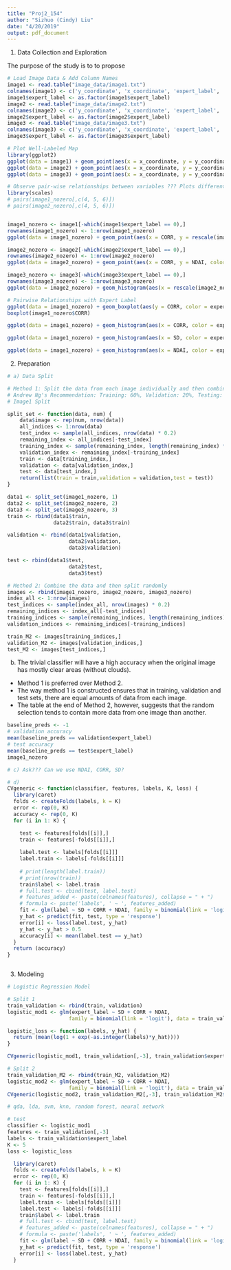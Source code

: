 ```yaml
---
title: "Proj2_154"
author: "Sizhuo (Cindy) Liu"
date: "4/20/2019"
output: pdf_document
---
```


1. Data Collection and Exploration

The purpose of the study is to to propose 

```r
# Load Image Data & Add Column Names
image1 <- read.table("image_data/image1.txt")
colnames(image1) <- c('y_coordinate', 'x_coordinate', 'expert_label', 'NDAI', 'SD', 'CORR', 'RA_DF', 'RA_CF', 'RA_BF', 'RA_AF', 'RA_AN')
image1$expert_label <- as.factor(image1$expert_label)
image2 <- read.table("image_data/image2.txt")
colnames(image2) <- c('y_coordinate', 'x_coordinate', 'expert_label', 'NDAI', 'SD', 'CORR', 'RA_DF', 'RA_CF', 'RA_BF', 'RA_AF', 'RA_AN')
image2$expert_label <- as.factor(image2$expert_label)
image3 <- read.table("image_data/image3.txt")
colnames(image3) <- c('y_coordinate', 'x_coordinate', 'expert_label', 'NDAI', 'SD', 'CORR', 'RA_DF', 'RA_CF', 'RA_BF', 'RA_AF', 'RA_AN')
image3$expert_label <- as.factor(image3$expert_label)

```

```r
# Plot Well-Labeled Map
library(ggplot2)
ggplot(data = image1) + geom_point(aes(x = x_coordinate, y = y_coordinate, color = as.factor(expert_label))) + scale_y_reverse() + scale_color_manual("Expert Labels", labels = c("Not Cloud", "No Label", "Cloud"), values = c("grey", "black", "white"))
ggplot(data = image2) + geom_point(aes(x = x_coordinate, y = y_coordinate, color = as.factor(expert_label))) + scale_y_reverse() + scale_color_manual("Expert Labels", labels = c("Not Cloud", "No Label", "Cloud"), values = c("grey", "black", "white"))
ggplot(data = image3) + geom_point(aes(x = x_coordinate, y = y_coordinate, color = as.factor(expert_label))) + scale_y_reverse() + scale_color_manual("Expert Labels", labels = c("Not Cloud", "No Label", "Cloud"), values = c("grey", "black", "white")) + scale_color_manual("Expert Labels", labels = c("Not Cloud", "No Label", "Cloud"), values = c("grey", "black", "white"))
```

```r
# Observe pair-wise relationships between variables ??? Plots different from in the paper
library(scales)
# pairs(image1_nozero[,c(4, 5, 6)])
# pairs(image2_nozero[,c(4, 5, 6)])


image1_nozero <- image1[-which(image1$expert_label == 0),]
rownames(image1_nozero) <- 1:nrow(image1_nozero)
ggplot(data = image1_nozero) + geom_point(aes(x = CORR, y = rescale(image1_nozero$NDAI, to = c(-0.5, 1)), color = as.factor(expert_label))) + scale_color_manual("Expert Labels", labels = c("Not Cloud", "Cloud"), values = c("blue", "red")) + coord_flip()

image2_nozero <- image2[-which(image2$expert_label == 0),]
rownames(image2_nozero) <- 1:nrow(image2_nozero)
ggplot(data = image2_nozero) + geom_point(aes(x = CORR, y = NDAI, color = as.factor(expert_label))) + scale_color_manual("Expert Labels", labels = c("Not Cloud", "Cloud"), values = c("blue", "red"))

image3_nozero <- image3[-which(image3$expert_label == 0),]
rownames(image3_nozero) <- 1:nrow(image3_nozero)
ggplot(data = image2_nozero) + geom_histogram(aes(x = rescale(image2_nozero$NDAI, to = c(-0.5, 1))))

```

```r
# Pairwise Relationships with Expert Label 
ggplot(data = image1_nozero) + geom_boxplot(aes(y = CORR, color = expert_label))
boxplot(image1_nozero$CORR)

ggplot(data = image1_nozero) + geom_histogram(aes(x = CORR, color = expert_label, fill = expert_label, alpha = 0.5))

ggplot(data = image1_nozero) + geom_histogram(aes(x = SD, color = expert_label, fill = expert_label, alpha = 0.5)) + scale_color_manual("Expert Labels", labels = c("Not Cloud", "Cloud"), values = c("blue", "red"))

ggplot(data = image1_nozero) + geom_histogram(aes(x = NDAI, color = expert_label, fill = expert_label, alpha = 0.5)) + scale_color_manual("Expert Labels", labels = c("Not Cloud", "Cloud"), values = c("blue", "red"))
```

2. Preparation

```r
# a) Data Split

# Method 1: Split the data from each image individually and then combine 
# Andrew Ng's Recommendation: Training: 60%, Validation: 20%, Testing: 20%
# Image1 Split

split_set <- function(data, num) {
    data$image <- rep(num, nrow(data))
    all_indices <- 1:nrow(data)
    test_index <- sample(all_indices, nrow(data) * 0.2)
    remaining_index <- all_indices[-test_index]
    training_index <- sample(remaining_index, length(remaining_index) * 0.8)
    validation_index <- remaining_index[-training_index]
    train <- data[training_index,]
    validation <- data[validation_index,]
    test <- data[test_index,]
    return(list(train = train,validation = validation,test = test))
}

data1 <- split_set(image1_nozero, 1)
data2 <- split_set(image2_nozero, 2)
data3 <- split_set(image3_nozero, 3)
train <- rbind(data1$train, 
               data2$train, data3$train)

validation <- rbind(data1$validation,
                    data2$validation,
                    data3$validation)

test <- rbind(data1$test,
                    data2$test,
                    data3$test)

```



```r
# Method 2: Combine the data and then split randomly 
images <- rbind(image1_nozero, image2_nozero, image3_nozero)
index_all <- 1:nrow(images)
test_indices <- sample(index_all, nrow(images) * 0.2)
remaining_indices <- index_all[-test_indices]
training_indices <- sample(remaining_indices, length(remaining_indices) * 0.8)
validation_indices <- remaining_indices[-training_indices]

train_M2 <- images[training_indices,]
validation_M2 <- images[validation_indices,]
test_M2 <- images[test_indices,]

```

b)
The trivial classifier will have a high accuracy when the original image has mostly clear areas (without clouds).
- Method 1 is preferred over Method 2.
- The way method 1 is constructed ensures that in training, validation and test sets, there are equal amounts of data from each image. 
- The table at the end of Method 2, however, suggests that the random selection tends to contain more data from one image than another.

```r
baseline_preds <- -1
# validation accuracy
mean(baseline_preds == validation$expert_label)
# test accuracy
mean(baseline_preds == test$expert_label)
image1_nozero
```

```r
# c) Ask??? Can we use NDAI, CORR, SD?

```


```r
# d)
CVgeneric <- function(classifier, features, labels, K, loss) {
  library(caret)
  folds <- createFolds(labels, k = K)
  error <- rep(0, K)
  accuracy <- rep(0, K)
  for (i in 1: K) {

    test <- features[folds[[i]],]
    train <- features[-folds[[i]],]
    
    label.test <- labels[folds[[i]]]
    label.train <- labels[-folds[[i]]]
    
    # print(length(label.train))
    # print(nrow(train))
    train$label <- label.train
    # full.test <- cbind(test, label.test)
    # features_added <- paste(colnames(features), collapse = " + ")
    # formula <- paste('labels', ' ~ ', features_added)
    fit <- glm(label ~ SD + CORR + NDAI, family = binomial(link = 'logit'),data=train)
    y_hat <- predict(fit, test, type = 'response')
    error[i] <- loss(label.test, y_hat)
    y_hat <- y_hat > 0.5
    accuracy[i] <- mean(label.test == y_hat)
  }
  return (accuracy)
}



```

3. Modeling
```r
# Logistic Regression Model 

# Split 1
train_validation <- rbind(train, validation)
logistic_mod1 <- glm(expert_label ~ SD + CORR + NDAI, 
                    family = binomial(link = 'logit'), data = train_validation)

logistic_loss <- function(labels, y_hat) {
  return (mean(log(1 + exp(-as.integer(labels)*y_hat))))
}

CVgeneric(logistic_mod1, train_validation[,-3], train_validation$expert_label, K = 5, logistic_loss)

# Split 2
train_validation_M2 <- rbind(train_M2, validation_M2)
logistic_mod2 <- glm(expert_label ~ SD + CORR + NDAI, 
                    family = binomial(link = 'logit'), data = train_validation_M2)
CVgeneric(logistic_mod2, train_validation_M2[,-3], train_validation_M2$expert_label, K = 5, logistic_loss)

# qda, lda, svm, knn, random forest, neural network 
```

```r
# test
classifier <- logistic_mod1
features <- train_validation[,-3]
labels <- train_validation$expert_label
K <- 5
loss <- logistic_loss

  library(caret)
  folds <- createFolds(labels, k = K)
  error <- rep(0, K)
  for (i in 1: K) {
    test <- features[folds[[i]],]
    train <- features[-folds[[i]],]
    label.train <- labels[folds[[i]]]
    label.test <- labels[-folds[[i]]]
    train$label <- label.train
    # full.test <- cbind(test, label.test)
    # features_added <- paste(colnames(features), collapse = " + ")
    # formula <- paste('labels', ' ~ ', features_added)
    fit <- glm(label ~ SD + CORR + NDAI, family = binomial(link = 'logit'),data=train)
    y_hat <- predict(fit, test, type = 'response')
    error[i] <- loss(label.test, y_hat)
  }
```



















